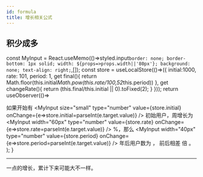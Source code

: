 ```yaml
---
id: formula
title: 增长相关公式
---
```



## 积少成多

  const MyInput = React.useMemo(()=>styled.input`
    border: none;
    border-bottom: 1px solid;
    width: ${props=>props.width||'80px'};
    background: none;
    text-align: right;
  `,[]);
  const store = useLocalStore(()=>({
    initial:1000,
    rate: 101,
    period: 1,
    get final(){
      return Math.floor(this.initial*Math.pow(this.rate/100,52*this.period))
    },
    get changeRate(){
      return (this.final/this.initial || 0).toFixed(2);
    }
  }));
  return useObserver(()=>
    <div>
      如果开始有
      <MyInput size="small" type="number" value={store.initial} onChange={e=>store.initial=parseInt(e.target.value)} />
      初始用户，周增长为
      <MyInput width="60px" type="number" value={store.rate} onChange={e=>store.rate=parseInt(e.target.value)} />
      %，那么
      <MyInput width="40px" type="number" value={store.period} onChange={e=>store.period=parseInt(e.target.value)} />
      年后用户数为
      <MyInput width="120px" disabled value={store.final} />，
      前后相差
      <MyInput width="50px" disabled value={store.changeRate} />倍
      。
    </div>
  );
}

<LessIsMoreFormula/>

---

一点的增长，累计下来可能大不一样。
